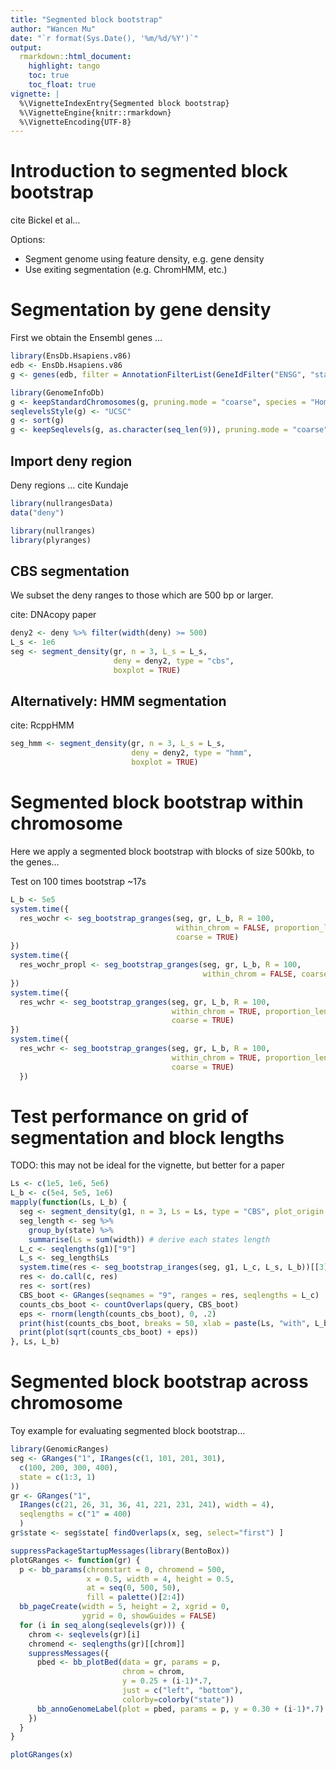 ```yaml
---
title: "Segmented block bootstrap"
author: "Wancen Mu"
date: "`r format(Sys.Date(), '%m/%d/%Y')`"
output:
  rmarkdown::html_document:
    highlight: tango
    toc: true
    toc_float: true	
vignette: |
  %\VignetteIndexEntry{Segmented block bootstrap}
  %\VignetteEngine{knitr::rmarkdown}
  %\VignetteEncoding{UTF-8}
---
```


# Introduction to segmented block bootstrap

cite Bickel et al...

Options:

* Segment genome using feature density, e.g. gene density
* Use exiting segmentation (e.g. ChromHMM, etc.)

# Segmentation by gene density

First we obtain the Ensembl genes ...

```r
library(EnsDb.Hsapiens.v86)
edb <- EnsDb.Hsapiens.v86
g <- genes(edb, filter = AnnotationFilterList(GeneIdFilter("ENSG", "startsWith")))
```

```r
library(GenomeInfoDb)
g <- keepStandardChromosomes(g, pruning.mode = "coarse", species = "Homo_sapiens")
seqlevelsStyle(g) <- "UCSC"
g <- sort(g)
g <- keepSeqlevels(g, as.character(seq_len(9)), pruning.mode = "coarse")
```

## Import deny region

Deny regions ... cite Kundaje

```r
library(nullrangesData)
data("deny")
```

```r
library(nullranges)
library(plyranges)
```

## CBS segmentation

We subset the deny ranges to those which are 500 bp or larger.

cite: DNAcopy paper

```r
deny2 <- deny %>% filter(width(deny) >= 500)
L_s <- 1e6
seg <- segment_density(gr, n = 3, L_s = L_s,
                       deny = deny2, type = "cbs",
                       boxplot = TRUE)
```

## Alternatively: HMM segmentation

cite: RcppHMM

```r
seg_hmm <- segment_density(gr, n = 3, L_s = L_s,
                           deny = deny2, type = "hmm",
                           boxplot = TRUE)
```

# Segmented block bootstrap within chromosome

Here we apply a segmented block bootstrap with blocks of size 500kb,
to the genes...

Test on 100 times bootstrap ~17s

```r
L_b <- 5e5
system.time({
  res_wochr <- seg_bootstrap_granges(seg, gr, L_b, R = 100,
                                     within_chrom = FALSE, proportion_length = FALSE,
                                     coarse = TRUE)
})
system.time({
  res_wochr_propl <- seg_bootstrap_granges(seg, gr, L_b, R = 100,
                                           within_chrom = FALSE, coarse = TRUE)
})
system.time({
  res_wchr <- seg_bootstrap_granges(seg, gr, L_b, R = 100,
                                    within_chrom = TRUE, proportion_length = FALSE,
                                    coarse = TRUE)
})
system.time({
  res_wchr <- seg_bootstrap_granges(seg, gr, L_b, R = 100,
                                    within_chrom = TRUE, proportion_length = TRUE,
                                    coarse = TRUE)
  })
```

# Test performance on grid of segmentation and block lengths

TODO: this may not be ideal for the vignette, but better for a paper

```r
Ls <- c(1e5, 1e6, 5e6)
L_b <- c(5e4, 5e5, 1e6)
mapply(function(Ls, L_b) {
  seg <- segment_density(g1, n = 3, Ls = Ls, type = "CBS", plot_origin = TRUE)
  seg_length <- seg %>%
    group_by(state) %>%
    summarise(Ls = sum(width)) # derive each states length
  L_c <- seqlengths(g1)["9"]
  L_s <- seg_length$Ls
  system.time(res <- seg_bootstrap_iranges(seg, g1, L_c, L_s, L_b))[[3]]
  res <- do.call(c, res)
  res <- sort(res)
  CBS_boot <- GRanges(seqnames = "9", ranges = res, seqlengths = L_c)
  counts_cbs_boot <- countOverlaps(query, CBS_boot)
  eps <- rnorm(length(counts_cbs_boot), 0, .2)
  print(hist(counts_cbs_boot, breaks = 50, xlab = paste(Ls, "with", L_b, "block size")))
  print(plot(sqrt(counts_cbs_boot) + eps))
}, Ls, L_b)
```

# Segmented block bootstrap across chromosome

Toy example for evaluating segmented block bootstrap...

```r
library(GenomicRanges)
seg <- GRanges("1", IRanges(c(1, 101, 201, 301),
  c(100, 200, 300, 400),
  state = c(1:3, 1)
))
gr <- GRanges("1",
  IRanges(c(21, 26, 31, 36, 41, 221, 231, 241), width = 4),
  seqlengths = c("1" = 400)
  )
gr$state <- seg$state[ findOverlaps(x, seg, select="first") ]
```

```r
suppressPackageStartupMessages(library(BentoBox))
plotGRanges <- function(gr) {
  p <- bb_params(chromstart = 0, chromend = 500,
                 x = 0.5, width = 4, height = 0.5,
                 at = seq(0, 500, 50),
                 fill = palette()[2:4])
  bb_pageCreate(width = 5, height = 2, xgrid = 0,
                ygrid = 0, showGuides = FALSE)
  for (i in seq_along(seqlevels(gr))) {
    chrom <- seqlevels(gr)[i]
    chromend <- seqlengths(gr)[[chrom]]
    suppressMessages({
      pbed <- bb_plotBed(data = gr, params = p,
                         chrom = chrom,
                         y = 0.25 + (i-1)*.7,
                         just = c("left", "bottom"),
                         colorby=colorby("state"))
      bb_annoGenomeLabel(plot = pbed, params = p, y = 0.30 + (i-1)*.7)
    })
  }
}
```

```r
plotGRanges(x)
```
